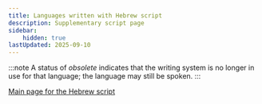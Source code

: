 ```yaml
---
title: Languages written with Hebrew script
description: Supplementary script page
sidebar:
    hidden: true
lastUpdated: 2025-09-10
---
```



:::note
A status of _obsolete_ indicates that the writing system is no longer in use for that language; the language may still be spoken.
:::

<WsList script='Hebr' />

[Main page for the Hebrew script](/scrlang/scripts/hebr)


